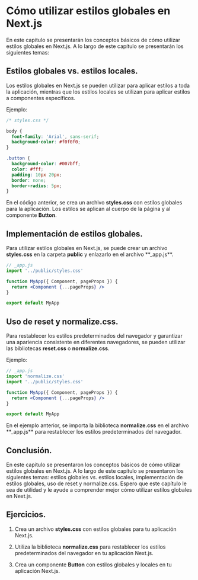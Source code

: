 # Cómo utilizar estilos globales en Next.js

En este capítulo se presentarán los conceptos básicos de cómo utilizar estilos globales en Next.js. A lo largo de este capítulo se presentarán los siguientes temas:

## Estilos globales vs. estilos locales.

Los estilos globales en Next.js se pueden utilizar para aplicar estilos a toda la aplicación, mientras que los estilos locales se utilizan para aplicar estilos a componentes específicos.

Ejemplo:

```css
/* styles.css */

body {
  font-family: 'Arial', sans-serif;
  background-color: #f0f0f0;
}

.button {
  background-color: #007bff;
  color: #fff;
  padding: 10px 20px;
  border: none;
  border-radius: 5px;
}
```
En el código anterior, se crea un archivo **styles.css** con estilos globales para la aplicación. Los estilos se aplican al cuerpo de la página y al componente **Button**.

## Implementación de estilos globales.

Para utilizar estilos globales en Next.js, se puede crear un archivo **styles.css** en la carpeta **public** y enlazarlo en el archivo **_app.js**.

```jsx
// _app.js
import '../public/styles.css'

function MyApp({ Component, pageProps }) {
  return <Component {...pageProps} />
}

export default MyApp
```

## Uso de reset y normalize.css.

Para restablecer los estilos predeterminados del navegador y garantizar una apariencia consistente en diferentes navegadores, se pueden utilizar las bibliotecas **reset.css** o **normalize.css**.

Ejemplo:

```jsx
// _app.js
import 'normalize.css'
import '../public/styles.css'

function MyApp({ Component, pageProps }) {
  return <Component {...pageProps} />
}

export default MyApp
```

En el ejemplo anterior, se importa la biblioteca **normalize.css** en el archivo **_app.js** para restablecer los estilos predeterminados del navegador.

## Conclusión.

En este capítulo se presentaron los conceptos básicos de cómo utilizar estilos globales en Next.js. A lo largo de este capítulo se presentaron los siguientes temas: estilos globales vs. estilos locales, implementación de estilos globales, uso de reset y normalize.css. Espero que este capítulo le sea de utilidad y le ayude a comprender mejor cómo utilizar estilos globales en Next.js.

## Ejercicios.

1. Crea un archivo **styles.css** con estilos globales para tu aplicación Next.js.

2. Utiliza la biblioteca **normalize.css** para restablecer los estilos predeterminados del navegador en tu aplicación Next.js.

3. Crea un componente **Button** con estilos globales y locales en tu aplicación Next.js.